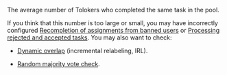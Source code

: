 The average number of Tolokers who completed the same task in the pool.

<Cut title="Recommendations">

If you think that this number is too large or small, you may have incorrectly configured [Recompletion of assignments from banned users](/docs-new/guide/restore-task-overlap) or [Processing rejected and accepted tasks](/docs-new/guide/reassessment-after-accepting). You may also want to check:

- [Dynamic overlap](/docs-new/guide/dynamic-overlap) (incremental relabeling, IRL).

- [Random majority vote check](/docs-new/guide/selective-mvote).

</Cut>
